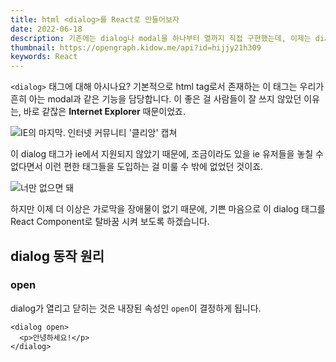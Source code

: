```yaml
---
title: html <dialog>를 React로 만들어보자
date: 2022-06-18
description: 기존에는 dialog나 modal을 하나부터 열까지 직접 구현했는데, 이제는 dialog 태그로 더욱 좋은 접근성으로 만들 수 있게 되었습니다.
thumbnail: https://opengraph.kidow.me/api?id=hijjy21h309
keywords: React
---
```


`<dialog>` 태그에 대해 아시나요? 기본적으로 html tag로서 존재하는 이 태그는 우리가 흔히 아는 modal과 같은 기능을 담당합니다. 이 좋은 걸 사람들이 잘 쓰지 않았던 이유는, 바로 같잖은 **Internet Explorer** 때문이었죠.

![IE의 마지막. 인터넷 커뮤니티 '클리앙' 캡쳐](ie.jpeg)

이 dialog 태그가 ie에서 지원되지 않았기 때문에, 조금이라도 있을 ie 유저들을 놓칠 수 없다면서 이런 편한 태그들을 도입하는 걸 미룰 수 밖에 없었던 것이죠.

![너만 없으면 돼](browser-compatibility.png)

하지만 이제 더 이상은 가로막을 장애물이 없기 때문에, 기쁜 마음으로 이 dialog 태그를 React Component로 탈바꿈 시켜 보도록 하겠습니다.

## dialog 동작 원리

### open

dialog가 열리고 닫히는 것은 내장된 속성인 `open`이 결정하게 됩니다.

```javascript{1}
<dialog open>
  <p>안녕하세요!</p>
</dialog>
```

<Dialog />

그런데 닫히는 로직은 자동으로 적용되어 있지 않네요? 박스 바깥을 눌러도 아무런 일이 일어나지 않습니다.

여기서 짚고 나아가야 할 것이 바로 **내장 메소드**입니다. 내장 메소드를 사용하기 위해서 리액트에서는 `useRef`가 등장합니다.

### show()

`show`는 말그대로 dialog 태그에 open 속성을 달아주는 메소드입니다. 하지만 open만 달아주고 끝이고, 마찬가지로 박스 바깥을 클릭한다고 창이 닫히지는 않습니다.

```javascript{3}
const ref = useRef(null)

<button onClick={() => ref.current?.show()}>Open</button>
<dialog ref={ref}>
  <p>안녕하세요!</p>
</dialog>
```

<DialogShow />

### showModal()

`showModal`은 역시 말그대로 show인데, 약간 **Modal**처럼 보이게 해준다는 표현인 것 같습니다.

`show`를 `showModal`로 바꾸는 것 이외에도, dialog를 좀 더 꾸미는 작업을 해봅시다.

```javascript{3,5-9}
const ref = useRef(null)

<button onClick={() => ref.current?.showModal()}>Open</button>
<dialog
  ref={ref}
  onClick={(event) => {
    if (event.target === ref.current) ref.current?.close()
  }}
  style={{ padding: 0 }}
>
  <div style={{ height: '100%' }}>안녕하세요!</div>
</dialog>
```

<DialogShowModal />

이번에는 show랑은 뭔가 다릅니다. show는 창만 열렸지만, showModal은 dialog 박스 바깥이 어두워지고 dialog가 정가운데로 이동하게 됩니다. 이제서야 우리가 아는 그 Modal과 유사해졌습니다.

### close()

기본적으로 dialog는 열릴 때 전체 화면을 모두 차지합니다. 여기서 클릭 시 타겟이 dialog와 같으면 창을 닫도록 해봅시다. 이 때 dialog는 기본 값으로 `padding`을 `16px` 가지게 되는데, padding 때문에 박스 바깥쪽을 클릭할 때도 창이 닫히기 때문에 padding 값을 초기화시켜 주도록 합시다.

### returnValue

dialog 태그 안에서 form[method='dialog']를 넣으면, 제출 시에 `returnValue`라는 값을 추출하는 것이 가능합니다. 이 경우는 리액트에서는 막 필요한 기능은 아닙니다. 데이터 통신은 props로 해도 되니까요.

```javascript

```

### ::backdrop

dialog에는 `::backdrop`이라는 CSS 가상 선택자가 있습니다. 이 가상 선택자를 이용하면 showModal 호출 시 등장하는 어두운 영역을 스타일링할 수 있습니다.

```css
dialog::backdrop {
  background-color: black;
  opacity: 0.3;
}
```

## 컴포넌트화

여기까지만 와도 dialog를 다루는 방법은 이미 모두 익혔다고 봐도 무방합니다. 하지만 dialog를 컴포넌트화하여 재사용하고 싶다면? 이 때 또 알아야 하는 것이 바로 `forwardRef`가 되겠습니다.

### forwardRef

일반적인 방식으로는 부모 컴포넌트에게서 자식 컴포넌트로 ref를 내려주는 것이 불가능합니다. 하지만 그런 상황이 필요할 때 쓰라고 만들어진 것이 바로 **forwardRef**입니다.

forwardRef는 어렵게 생각할 것 없이 그냥 props 내리듯이 ref 내려받게 만들어주는 기능이라고 보시면 됩니다. forwardRef로 만들어낸 Dialog 컴포넌트는 다음과 같습니다.

```javascript
import { forwardRef } from 'react'

const Dialog = forwardRef((props, ref) => {
  return (
    <dialog
      ref={ref}
      onClick={(e) => {
        if (e.target === ref.current) ref.current?.close()
      }}
      style={{ padding: 0 }}
      {...props}
    >
      {props.children}
    </dialog>
  )
})

export default Dialog
```

이렇게 하면 부모 컴포넌트에서 ref를 내려주고 다음과 같이 Dialog를 제어할 수가 있게 됩니다.

```javascript
const ref = useRef(null)

<button onClick={() => ref.current?.showModal()}>Open</button>
<Dialog ref={ref}>
  <div style={{ padding: 0 }}>안녕하세요!</div>
</Dialog>
```

## 끝

Dialog 컴포넌트를 가져다가 활용하고 싶다면 위에 제가 짜놓은 코드를 가져다 쓰시면 됩니다. 딱 틀만 짜놓았습니다.

아래에는 제가 쓰는 `TypeScript`와 `TailwindCSS`를 이용하여 더 정교하게 꾸민 Dialog 컴포넌트입니다.

```typescript
import React, { forwardRef } from 'react'
import type { ReactNode } from 'react'
import { XIcon } from '@heroicons/react/solid'
import classnames from 'classnames'
import { createPortal } from 'react-dom'

interface Props {
  onClose?: () => void
  title?: string
  description?: string
  padding?: boolean
  footer?: ReactNode
  maxWidth?:
    | 'max-w-screen-2xl'
    | 'max-w-screen-xl'
    | 'max-w-screen-lg'
    | 'max-w-screen-md'
    | 'max-w-screen-sm'
    | 'max-w-full'
    | 'max-w-8xl'
    | 'max-w-7xl'
    | 'max-w-6xl'
    | 'max-w-5xl'
    | 'max-w-4xl'
    | 'max-w-3xl'
    | 'max-w-2xl'
    | 'max-w-xl'
    | 'max-w-lg'
    | 'max-w-md'
    | 'max-w-sm'
    | 'max-w-xs'
}

const Dialog = forwardRef<HTMLDialogElement, Props>(
  (
    {
      onClose,
      title,
      description,
      padding = true,
      footer,
      maxWidth = 'max-w-lg',
      ...props
    },
    ref
  ) => {
    return createPortal(
      <dialog
        ref={ref}
        className={classnames(
          'w-full rounded-lg p-0 backdrop:bg-black backdrop:opacity-30',
          maxWidth
        )}
        onClick={(e) => {
          if (e.target === ref.current) {
            if (onClose) onClose()
            else ref.current?.close()
          }
        }}
        {...props}
      >
        <header className="border-t-4 border-gray-800">
          {!!title && (
            <div
              className={classnames(
                'flex border-b border-neutral-200 p-4',
                !!description ? 'items-start' : 'items-center'
              )}
            >
              <div className="flex-1">
                <h1 className="text-lg font-semibold">{title}</h1>
                {!!description && (
                  <p className="mt-1 text-sm text-gray-500">{description}</p>
                )}
              </div>
              <button
                onClick={() => ref.current?.close()}
                className="rounded-full p-2 hover:bg-gray-300"
              >
                <XIcon className="h-5 w-5 text-gray-800" />
              </button>
            </div>
          )}
        </header>
        <div className={classnames({ 'py-6 px-7': padding })}>
          {props.children}
        </div>
      </dialog>,
      document.body
    )
  }
)

export default Dialog
```

<DialogCustomView />

해당 컴포넌트는 [이 곳](https://components.kidow.me)에서 마음껏 테스트하실 수 있습니다. 🤗

## 참고 자료

[https://developer.mozilla.org/ko/docs/Web/HTML/Element/dialog](https://developer.mozilla.org/ko/docs/Web/HTML/Element/dialog)
[https://ko.reactjs.org/docs/forwarding-refs.html](https://ko.reactjs.org/docs/forwarding-refs.html)
